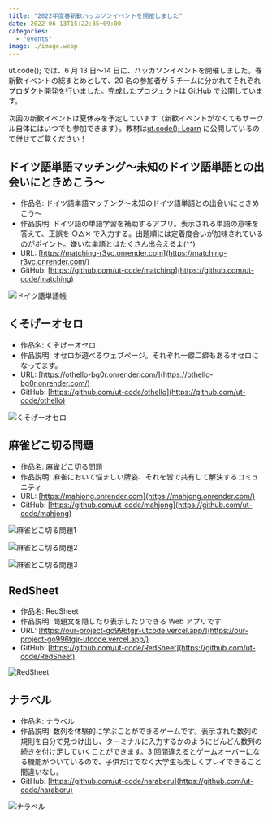 ```yaml
---
title: "2022年度春新歓ハッカソンイベントを開催しました"
date: 2022-06-13T15:22:35+09:00
categories:
  - "events"
image: ./image.webp
---
```


ut.code(); では、6 月 13 日〜14 日に、ハッカソンイベントを開催しました。春新歓イベントの総まとめとして、20 名の参加者が 5 チームに分かれてそれぞれプロダクト開発を行いました。完成したプロジェクトは GitHub で公開しています。

次回の新歓イベントは夏休みを予定しています（新歓イベントがなくてもサークル自体にはいつでも参加できます）。教材は[ut.code(); Learn](https://learn.utcode.net/) に公開しているので併せてご覧ください！

## ドイツ語単語マッチング〜未知のドイツ語単語との出会いにときめこう〜

- 作品名: ドイツ語単語マッチング〜未知のドイツ語単語との出会いにときめこう〜
- 作品説明: ドイツ語の単語学習を補助するアプリ。表示される単語の意味を答えて、正誤を ○△✕ で入力する。出題順には定着度合いが加味されているのがポイント。嫌いな単語とはたくさん出会えるよ(^^)
- URL: [https://matching-r3vc.onrender.com](https://matching-r3vc.onrender.com/)
- GitHub: [https://github.com/ut-code/matching](https://github.com/ut-code/matching)

![ドイツ語単語帳](./german-words.webp)

## くそげーオセロ

- 作品名: くそげーオセロ
- 作品説明: オセロが遊べるウェブページ。それぞれ一癖二癖もあるオセロになってます。
- URL: [https://othello-bg0r.onrender.com/](https://othello-bg0r.onrender.com/)
- GitHub: [](https://github.com/ut-code/othello)[https://github.com/ut-code/othello](https://github.com/ut-code/othello)

![くそげーオセロ](./othello.webp)

## 麻雀どこ切る問題

- 作品名: 麻雀どこ切る問題
- 作品説明: 麻雀において悩ましい牌姿、それを皆で共有して解決するコミュニティ
- URL: [](https://mahjong.onrender.com/)[https://mahjong.onrender.com](https://mahjong.onrender.com/)
- GitHub: [](https://github.com/ut-code/mahjong)[https://github.com/ut-code/mahjong](https://github.com/ut-code/mahjong)

![麻雀どこ切る問題1](./mahjong1.webp)

![麻雀どこ切る問題2](./mahjong2.webp)

![麻雀どこ切る問題3](./mahjong3.webp)

## RedSheet

- 作品名: RedSheet
- 作品説明: 問題文を隠したり表示したりできる Web アプリです
- URL: [https://our-project-go996tgjr-utcode.vercel.app/](https://our-project-go996tgjr-utcode.vercel.app/)
- GitHub: [](https://github.com/ut-code/RedSheet)[https://github.com/ut-code/RedSheet](https://github.com/ut-code/RedSheet)

![RedSheet](./redsheet.webp)

## ナラベル

- 作品名: ナラベル
- 作品説明: 数列を体験的に学ぶことができるゲームです。表示された数列の規則を自分で見つけ出し、ターミナルに入力するかのようにどんどん数列の続きを付け足していくことができます。3 回間違えるとゲームオーバーになる機能がついているので、子供だけでなく大学生も楽しくプレイできること間違いなし。
- GitHub: [](https://github.com/ut-code/naraberu)[https://github.com/ut-code/naraberu](https://github.com/ut-code/naraberu)

![ナラベル](./naraberu.webp)
